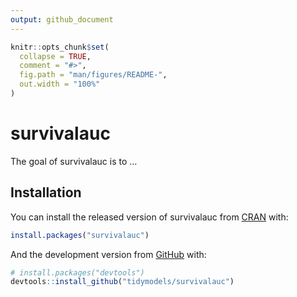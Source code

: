 ```yaml
---
output: github_document
---
```


<!-- README.md is generated from README.Rmd. Please edit that file -->

```r
knitr::opts_chunk$set(
  collapse = TRUE,
  comment = "#>",
  fig.path = "man/figures/README-",
  out.width = "100%"
)
```

# survivalauc

<!-- badges: start -->
<!-- badges: end -->

The goal of survivalauc is to ...

## Installation

You can install the released version of survivalauc from [CRAN](https://CRAN.R-project.org) with:

``` r
install.packages("survivalauc")
```

And the development version from [GitHub](https://github.com/) with:

``` r
# install.packages("devtools")
devtools::install_github("tidymodels/survivalauc")
```
